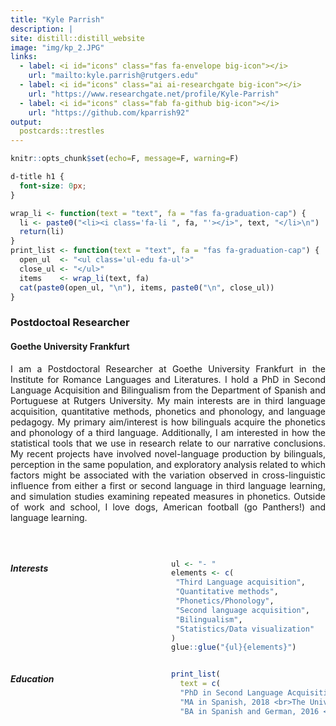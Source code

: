 ```yaml
---
title: "Kyle Parrish"
description: |
site: distill::distill_website
image: "img/kp_2.JPG"
links:
  - label: <i id="icons" class="fas fa-envelope big-icon"></i>
    url: "mailto:kyle.parrish@rutgers.edu"
  - label: <i id="icons" class="ai ai-researchgate big-icon"></i>
    url: "https://www.researchgate.net/profile/Kyle-Parrish"
  - label: <i id="icons" class="fab fa-github big-icon"></i>
    url: "https://github.com/kparrish92"
output:
  postcards::trestles
---
```

```r
knitr::opts_chunk$set(echo=F, message=F, warning=F)
```

```css
d-title h1 {
  font-size: 0px;
}
```

<link rel="stylesheet" href="https://cdn.jsdelivr.net/gh/jpswalsh/academicons@1/css/academicons.min.css">

```r
wrap_li <- function(text = "text", fa = "fas fa-graduation-cap") {
  li <- paste0("<li><i class='fa-li ", fa, "'></i>", text, "</li>\n")
  return(li)
}
print_list <- function(text = "text", fa = "fas fa-graduation-cap") {
  open_ul  <- "<ul class='ul-edu fa-ul'>"
  close_ul <- "</ul>"
  items    <- wrap_li(text, fa)
  cat(paste0(open_ul, "\n"), items, paste0("\n", close_ul))
}
```

### Postdoctoal Researcher

#### Goethe University Frankfurt

<p align="justify">
I am a Postdoctoral Researcher at Goethe University Frankfurt in the Institute for Romance Languages and Literatures. I hold a PhD in Second Language Acquisition and Bilingualism from the Department of Spanish and Portuguese at Rutgers University.
My main interests are in third language acquisition, quantitative methods, phonetics and phonology, and language pedagogy. 
My primary aim/interest is how bilinguals acquire the phonetics and phonology of a third language.
Additionally, I am interested in how the statistical tools that we use in research relate to our narrative conclusions.
My recent projects have involved novel-language production by bilinguals, perception in the same population, and exploratory analysis related to which factors might be associated with the variation observed in cross-linguistic influence from either a first or second language in third language learning,
and simulation studies examining repeated measures in phonetics.
Outside of work and school, I love dogs, American football (go Panthers!) and language learning.
</p>


<br>

:::: {style="display: grid; grid-template-columns: 1fr 1fr; grid-column-gap: 10px;"}

::: {}

##### Interests

```r
ul <- "- "
elements <- c(
 "Third Language acquisition",
 "Quantitative methods",
 "Phonetics/Phonology",
 "Second language acquisition",
 "Bilingualism",
 "Statistics/Data visualization"
)
glue::glue("{ul}{elements}")
```

:::

::: {}

##### Education

```r
print_list(
  text = c(
  "PhD in Second Language Acquisition and Bilingualism, 2023 <br>Rutgers University", 
  "MA in Spanish, 2018 <br>The University of North Carolina at Charlotte", 
  "BA in Spanish and German, 2016 <br>he University of North Carolina at Charlotte"))
```

:::

::::